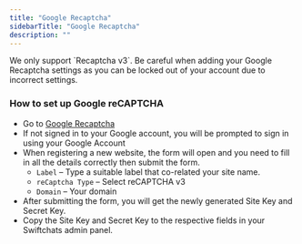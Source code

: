 ```yaml
---
title: "Google Recaptcha"
sidebarTitle: "Google Recaptcha"
description: ""
---
```


<Warning>
    We only support `Recaptcha v3`. Be careful when adding your Google Recaptcha settings as you can be locked out of your account due to incorrect settings.
</Warning>

### How to set up Google reCAPTCHA
- Go to <a href="https://www.google.com/recaptcha/admin/create" target="_blank">Google Recaptcha</a>
- If not signed in to your Google account, you will be prompted to sign in using your Google Account
- When registering a new website, the form will open and you need to fill in all the details correctly then submit the form.
    * `Label` – Type a suitable label that co-related your site name.
    * `reCaptcha Type` – Select reCAPTCHA v3
    * `Domain` – Your domain
- After submitting the form, you will get the newly generated Site Key and Secret Key.
- Copy the Site Key and Secret Key to the respective fields in your Swiftchats admin panel.